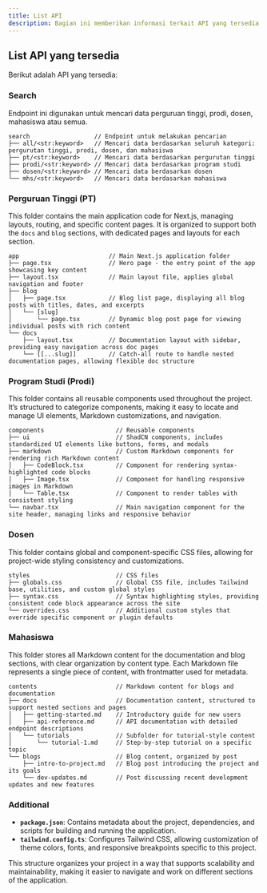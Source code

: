```yaml
---
title: List API
description: Bagian ini memberikan informasi terkait API yang tersedia.
---
```


## List API yang tersedia
Berikut adalah API yang tersedia:

### Search

Endpoint ini digunakan untuk mencari data perguruan tinggi, prodi, dosen, mahasiswa atau semua.

```
search                  // Endpoint untuk melakukan pencarian
├── all/<str:keyword>   // Mencari data berdasarkan seluruh kategori: pergurutan tinggi, prodi, dosen, dan mahasiswa
├── pt/<str:keyword>    // Mencari data berdasarkan pergurutan tinggi
├── prodi/<str:keyword> // Mencari data berdasarkan program studi
├── dosen/<str:keyword> // Mencari data berdasarkan dosen
└── mhs/<str:keyword>   // Mencari data berdasarkan mahasiswa
```

### Perguruan Tinggi (PT)

This folder contains the main application code for Next.js, managing layouts, routing, and specific content pages. It is organized to support both the `docs` and `blog` sections, with dedicated pages and layouts for each section.

```
app                         // Main Next.js application folder
├── page.tsx                // Hero page - the entry point of the app showcasing key content
├── layout.tsx              // Main layout file, applies global navigation and footer
├── blog
│   ├── page.tsx            // Blog list page, displaying all blog posts with titles, dates, and excerpts
│   └── [slug]
│       └── page.tsx        // Dynamic blog post page for viewing individual posts with rich content
└── docs
    ├── layout.tsx          // Documentation layout with sidebar, providing easy navigation across doc pages
    └── [[...slug]]         // Catch-all route to handle nested documentation pages, allowing flexible doc structure
```

### Program Studi (Prodi)

This folder contains all reusable components used throughout the project. It’s structured to categorize components, making it easy to locate and manage UI elements, Markdown customizations, and navigation.

```
components                    // Reusable components
├── ui                        // ShadCN components, includes standardized UI elements like buttons, forms, and modals
├── markdown                  // Custom Markdown components for rendering rich Markdown content
│   ├── CodeBlock.tsx         // Component for rendering syntax-highlighted code blocks
│   ├── Image.tsx             // Component for handling responsive images in Markdown
│   └── Table.tsx             // Component to render tables with consistent styling
└── navbar.tsx                // Main navigation component for the site header, managing links and responsive behavior
```

### Dosen

This folder contains global and component-specific CSS files, allowing for project-wide styling consistency and customizations.

```
styles                        // CSS files
├── globals.css               // Global CSS file, includes Tailwind base, utilities, and custom global styles
├── syntax.css                // Syntax highlighting styles, providing consistent code block appearance across the site
└── overrides.css             // Additional custom styles that override specific component or plugin defaults
```

### Mahasiswa

This folder stores all Markdown content for the documentation and blog sections, with clear organization by content type. Each Markdown file represents a single piece of content, with frontmatter used for metadata.

```
contents                      // Markdown content for blogs and documentation
├── docs                      // Documentation content, structured to support nested sections and pages
│   ├── getting-started.md    // Introductory guide for new users
│   ├── api-reference.md      // API documentation with detailed endpoint descriptions
│   └── tutorials             // Subfolder for tutorial-style content
│       └── tutorial-1.md     // Step-by-step tutorial on a specific topic
└── blogs                     // Blog content, organized by post
    ├── intro-to-project.md   // Blog post introducing the project and its goals
    └── dev-updates.md        // Post discussing recent development updates and new features
```

### Additional

- **`package.json`**: Contains metadata about the project, dependencies, and scripts for building and running the application.
- **`tailwind.config.ts`**: Configures Tailwind CSS, allowing customization of theme colors, fonts, and responsive breakpoints specific to this project. 

This structure organizes your project in a way that supports scalability and maintainability, making it easier to navigate and work on different sections of the application.